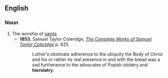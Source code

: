==English==

===Noun===
{{en-noun|-}}

# The worship of [[saint]]s
#*'''1853''', Samuel Taylor Coleridge, ''[http://books.google.com/books?id=VNw3ui4f7K0C&pg=RA2-PA825&dq=hierolatry&ei=5KjRRp71A4SipgLwquTyCw The Complete Works of Samuel Taylor Coleridge]'' p. 825.
#*:Luther's obstinate adherence to the ubiquity the Body of Christ and his or rather its real presence in and with the bread was a sad furtherance to the advocates of Popish idolatry and '''hierolatry'''.